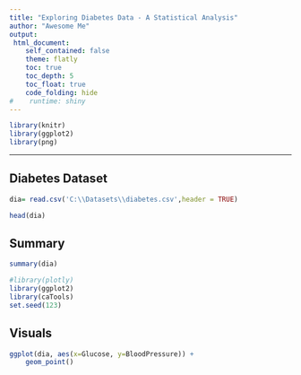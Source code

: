 ---
title: "Exploring Diabetes Data - A Statistical Analysis"
author: "Awesome Me"
output: 
 html_document:
    self_contained: false
    theme: flatly
    toc: true
    toc_depth: 5
    toc_float: true
    code_folding: hide
#    runtime: shiny
---

```{r , echo = FALSE, warning = FALSE, message=FALSE}
library(knitr)
library(ggplot2)
library(png)
```

***
## Diabetes Dataset
```{r Salary, echo = TRUE}
dia= read.csv('C:\\Datasets\\diabetes.csv',header = TRUE)

head(dia)
```

## Summary {.tabset .tabset-fade .tabset-pills}

```{r head, echo = TRUE}
summary(dia)
```

```{r, warning = FALSE}
#library(plotly)
library(ggplot2)
library(caTools)
set.seed(123)
```

## Visuals

```{r g1, warning = FALSE, echo=FALSE}
ggplot(dia, aes(x=Glucose, y=BloodPressure)) + 
    geom_point()
```
